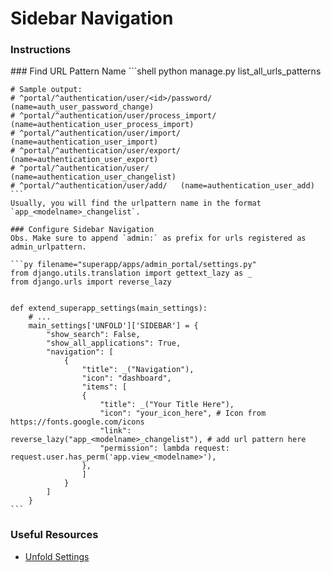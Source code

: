 
# Sidebar Navigation

### Instructions
<Steps>
    ### Find URL Pattern Name
    ```shell
    python manage.py list_all_urls_patterns

    # Sample output:
    # ^portal/^authentication/user/<id>/password/   (name=auth_user_password_change)
    # ^portal/^authentication/user/process_import/   (name=authentication_user_process_import)
    # ^portal/^authentication/user/import/   (name=authentication_user_import)
    # ^portal/^authentication/user/export/   (name=authentication_user_export)
    # ^portal/^authentication/user/   (name=authentication_user_changelist)
    # ^portal/^authentication/user/add/   (name=authentication_user_add)
    ```
    Usually, you will find the urlpattern name in the format `app_<modelname>_changelist`.

    ### Configure Sidebar Navigation
    Obs. Make sure to append `admin:` as prefix for urls registered as admin_urlpattern.

    ```py filename="superapp/apps/admin_portal/settings.py"
    from django.utils.translation import gettext_lazy as _
    from django.urls import reverse_lazy


    def extend_superapp_settings(main_settings):
        # ...
        main_settings['UNFOLD']['SIDEBAR'] = {
            "show_search": False,
            "show_all_applications": True,
            "navigation": [
                {
                    "title": _("Navigation"),
                    "icon": "dashboard",
                    "items": [
                    {
                        "title": _("Your Title Here"),
                        "icon": "your_icon_here", # Icon from https://fonts.google.com/icons
                        "link": reverse_lazy("app_<modelname>_changelist"), # add url pattern here
                        "permission": lambda request: request.user.has_perm('app.view_<modelname>'),
                    },
                    ]
                }
            ]
        }
    ```
</Steps>


### Useful Resources

- [Unfold Settings](https://github.com/unfoldadmin/django-unfold?tab=readme-ov-file#available-settingspy-options)
